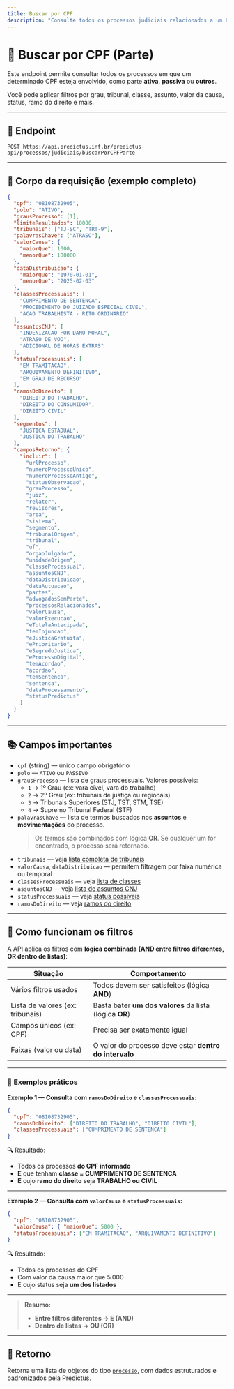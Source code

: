 ```yaml
---
title: Buscar por CPF
description: "Consulte todos os processos judiciais relacionados a um CPF."
---
```


# 🔎 Buscar por CPF (Parte)

Este endpoint permite consultar todos os processos em que um determinado CPF esteja envolvido, como parte **ativa**, **passiva** ou **outros**.

Você pode aplicar filtros por grau, tribunal, classe, assunto, valor da causa, status, ramo do direito e mais.

---

## 🔗 Endpoint

```
POST https://api.predictus.inf.br/predictus-api/processos/judiciais/buscarPorCPFParte
```

---

## 🧾 Corpo da requisição (exemplo completo)

```json
{
  "cpf": "08108732905",
  "polo": "ATIVO",
  "grausProcesso": [1],
  "limiteResultados": 10000,
  "tribunais": ["TJ-SC", "TRT-9"],
  "palavrasChave": ["ATRASO"],
  "valorCausa": {
    "maiorQue": 1000,
    "menorQue": 100000
  },
  "dataDistribuicao": {
    "maiorQue": "1970-01-01",
    "menorQue": "2025-02-03"
  },
  "classesProcessuais": [
    "CUMPRIMENTO DE SENTENCA",
    "PROCEDIMENTO DO JUIZADO ESPECIAL CIVEL",
    "ACAO TRABALHISTA - RITO ORDINARIO"
  ],
  "assuntosCNJ": [
    "INDENIZACAO POR DANO MORAL",
    "ATRASO DE VOO",
    "ADICIONAL DE HORAS EXTRAS"
  ],
  "statusProcessuais": [
    "EM TRAMITACAO",
    "ARQUIVAMENTO DEFINITIVO",
    "EM GRAU DE RECURSO"
  ],
  "ramosDoDireito": [
    "DIREITO DO TRABALHO",
    "DIREITO DO CONSUMIDOR",
    "DIREITO CIVIL"
  ],
  "segmentos": [
    "JUSTICA ESTADUAL",
    "JUSTICA DO TRABALHO"
  ],
  "camposRetorno": {
    "incluir": [
      "urlProcesso",
      "numeroProcessoUnico",
      "numeroProcessoAntigo",
      "statusObservacao",
      "grauProcesso",
      "juiz",
      "relator",
      "revisores",
      "area",
      "sistema",
      "segmento",
      "tribunalOrigem",
      "tribunal",
      "uf",
      "orgaoJulgador",
      "unidadeOrigem",
      "classeProcessual",
      "assuntosCNJ",
      "dataDistribuicao",
      "dataAutuacao",
      "partes",
      "advogadosSemParte",
      "processosRelacionados",
      "valorCausa",
      "valorExecucao",
      "eTutelaAntecipada",
      "temInjuncao",
      "eJusticaGratuita",
      "ePrioritario",
      "eSegredoJustica",
      "eProcessoDigital",
      "temAcordao",
      "acordao",
      "temSentenca",
      "sentenca",
      "dataProcessamento",
      "statusPredictus"
    ]
  }
}
```

---

## 📚 Campos importantes

- `cpf` (string) — único campo obrigatório
- `polo` — `ATIVO` ou `PASSIVO`
- `grausProcesso` — lista de graus processuais. Valores possíveis:
  - `1` → 1º Grau (ex: vara cível, vara do trabalho)
  - `2` → 2º Grau (ex: tribunais de justiça ou regionais)
  - `3` → Tribunais Superiores (STJ, TST, STM, TSE)
  - `4` → Supremo Tribunal Federal (STF)
- `palavrasChave` — lista de termos buscados nos **assuntos** e **movimentações** do processo.  
  > Os termos são combinados com lógica **OR**. Se qualquer um for encontrado, o processo será retornado.
- `tribunais` — veja [lista completa de tribunais](../referencias/tribunais)
- `valorCausa`, `dataDistribuicao` — permitem filtragem por faixa numérica ou temporal
- `classesProcessuais` — veja [lista de classes](../referencias/classes-processuais)
- `assuntosCNJ` — veja [lista de assuntos CNJ](../referencias/assuntos)
- `statusProcessuais` — veja [status possíveis](../referencias/status-processuais)
- `ramosDoDireito` — veja [ramos do direito](../referencias/ramos-direito)

---

## 📌 Como funcionam os filtros

A API aplica os filtros com **lógica combinada (AND entre filtros diferentes, OR dentro de listas)**:

| Situação                         | Comportamento                                             |
|----------------------------------|------------------------------------------------------------|
| Vários filtros usados            | Todos devem ser satisfeitos (lógica **AND**)              |
| Lista de valores (ex: tribunais) | Basta bater **um dos valores** da lista (lógica **OR**)   |
| Campos únicos (ex: CPF)          | Precisa ser exatamente igual                              |
| Faixas (valor ou data)           | O valor do processo deve estar **dentro do intervalo**    |

---

### 🧠 Exemplos práticos

**Exemplo 1 — Consulta com `ramosDoDireito` e `classesProcessuais`:**

```json
{
  "cpf": "08108732905",
  "ramosDoDireito": ["DIREITO DO TRABALHO", "DIREITO CIVIL"],
  "classesProcessuais": ["CUMPRIMENTO DE SENTENCA"]
}
```

🔍 Resultado:
- Todos os processos **do CPF informado**
- **E** que tenham **classe = CUMPRIMENTO DE SENTENCA**
- **E** cujo **ramo do direito** seja **TRABALHO ou CIVIL**

---

**Exemplo 2 — Consulta com `valorCausa` e `statusProcessuais`:**

```json
{
  "cpf": "08108732905",
  "valorCausa": { "maiorQue": 5000 },
  "statusProcessuais": ["EM TRAMITACAO", "ARQUIVAMENTO DEFINITIVO"]
}
```

🔍 Resultado:
- Todos os processos do CPF
- Com valor da causa maior que 5.000
- E cujo status seja **um dos listados**

---

> **Resumo:**
> - **Entre filtros diferentes → E (AND)**  
> - **Dentro de listas → OU (OR)**

---

## 🧾 Retorno

Retorna uma lista de objetos do tipo [`processo`](./estrutura-dados), com dados estruturados e padronizados pela Predictus.
